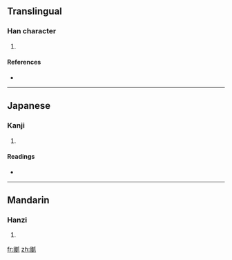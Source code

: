 {{also|攫}}
==Translingual==

===Han character===
{{Han char|rn=87|rad=爪|as=11|sn=15|four=|canj=田一竹中人 (WMHLO)}}

# {{defn|Han|sort=爪11}}

====References====
* {{Han ref|kx=0689.261|dkj=19704|hdz=32036.180|uh=7234|ud=29236}}

----

==Japanese==

===Kanji===
{{ja-kanji|grade=|rs=爪11}}

# {{defn|Japanese}}

====Readings====
* {{ja-readings|on=[[かく]] (kaku)|kun=[[つかむ]] (tsukamu), [[さらう]] (sarau)}}

----

==Mandarin==

===Hanzi===
{{cmn-hanzi|pin=[[fǔ]] ([[fu3]]), [[jué]] ([[jue2]])|wg=fu<sup>3</sup>, chüeh<sup>2</sup>}}

# {{defn|Mandarin}}

[[fr:爴]]
[[zh:爴]]